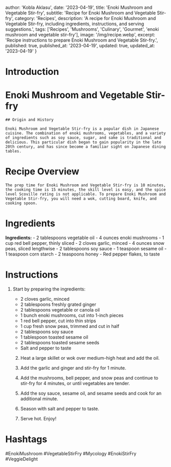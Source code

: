 
  author: 'Kobla Aklasu',
  date: '2023-04-19',
  title: 'Enoki Mushroom and Vegetable Stir-fry',
  subtitle: 'Recipe for Enoki Mushroom and Vegetable Stir-fry',
  category: 'Recipes',
  description: 'A recipe for Enoki Mushroom and Vegetable Stir-fry, including ingredients, instructions, and serving suggestions.',
  tags: ['Recipes', 'Mushrooms', 'Culinary', 'Gourmet', 'enoki mushroom and vegetable stir-fry'],
  image: '/img/recipe.webp',
  excerpt: 'Recipe instructions to prepare Enoki Mushroom and Vegetable Stir-fry.',
  published: true,
  published_at: '2023-04-19',
  updated: true,
  updated_at: '2023-04-19'
}


  # Introduction

# Enoki Mushroom and Vegetable Stir-fry
    
    ## Origin and History
    
    Enoki Mushroom and Vegetable Stir-fry is a popular dish in Japanese cuisine. The combination of enoki mushrooms, vegetables, and a variety of ingredients such as soy sauce, sugar, and sake is traditional and delicious. This particular dish began to gain popularity in the late 20th century, and has since become a familiar sight on Japanese dining tables.

# Recipe Overview

    The prep time for Enoki Mushroom and Vegetable Stir-fry is 10 minutes, the cooking time is 15 minutes, the skill level is easy, and the spice level Scoville rating is not applicable. To prepare Enoki Mushroom and Vegetable Stir-fry, you will need a wok, cutting board, knife, and cooking spoon.

# Ingredients

**Ingredients:**
    - 2 tablespoons vegetable oil 
    - 4 ounces enoki mushrooms
    - 1 cup red bell pepper, thinly sliced
    - 2 cloves garlic, minced
    - 4 ounces snow peas, sliced lengthwise
    - 2 tablespoons soy sauce
    - 1 teaspoon sesame oil
    - 1 teaspoon corn starch
    - 2 teaspoons honey
    - Red pepper flakes, to taste

# Instructions

1. Start by preparing the ingredients:
      - 2 cloves garlic, minced
      - 2 tablespoons freshly grated ginger
      - 2 tablespoons vegetable or canola oil
      - 1 bunch enoki mushrooms, cut into 1-inch pieces
      - 1 red bell pepper, cut into thin strips
      - 1 cup fresh snow peas, trimmed and cut in half
      - 2 tablespoons soy sauce
      - 1 tablespoon toasted sesame oil
      - 2 tablespoons toasted sesame seeds
      - Salt and pepper to taste
    
    2. Heat a large skillet or wok over medium-high heat and add the oil. 
    
    3. Add the garlic and ginger and stir-fry for 1 minute. 
    
    4. Add the mushrooms, bell pepper, and snow peas and continue to stir-fry for 4 minutes, or until vegetables are tender.
    
    5. Add the soy sauce, sesame oil, and sesame seeds and cook for an additional minute. 
    
    6. Season with salt and pepper to taste.
    
    7. Serve hot. Enjoy!

# Hashtags

#EnokiMushroom #VegetableStirFry #Mycology #EnokiStirFry #VeggieDelight



